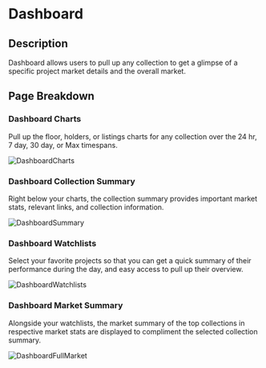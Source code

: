 
# Dashboard

## Description

Dashboard allows users to pull up any collection to get a glimpse of a specific project
market details and the overall market. 

## Page Breakdown

### Dashboard Charts

Pull up the floor, holders, or listings charts for any collection 
over the 24 hr, 7 day, 30 day, or Max timespans.

![DashboardCharts](Images/DashboardCharts.png)

### Dashboard Collection Summary

Right below your charts, the collection summary provides important market stats,
relevant links, and collection information.

![DashboardSummary](Images/DashboardSummary.png)

### Dashboard Watchlists

Select your favorite projects so that you can get a quick summary of their
performance during the day, and easy access to pull up their overview.

![DashboardWatchlists](Images/DashboardWatchlists.png)

### Dashboard Market Summary

Alongside your watchlists, the market summary of the top collections in respective
market stats are displayed to compliment the selected collection summary.

![DashboardFullMarket](Images/DashboardFullMarket.png)
